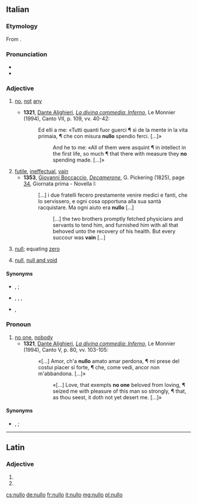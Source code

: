 ==Italian==

===Etymology===
From {{etyl|la|it}} {{m|la|nūllus||no, none}}.

===Pronunciation===
* {{IPA|lang=it|/ˈnul.lo/|[ˈn̺ul̺l̺o]}}
* {{hyphenation|nùl|lo|lang=it}}

===Adjective===
{{it-adj|null}}
# {{lb|it|archaic|literary|chiefly in the singular}} [[no]], [[not]] [[any]] {{qualifier|determiner}}
#* '''1321''', [[w:Dante Alighieri|Dante Alighieri]], ''[[w:Inferno (Dante)|La divina commedia: Inferno]]'', Le Monnier (1994), Canto VII, p. 109, vv. 40-42:
#*: Ed elli a me: «Tutti quanti fuor guerci ¶ sì de la mente in la vita primaia, ¶ che con misura '''nullo''' spendio ferci. [...]»
#*:: And he to me: «All of them were asquint ¶ in intellect in the first life, so much ¶ that there with measure they '''no''' spending made. [...]»
# [[futile]], [[ineffectual]], [[vain]]
#* '''1353''', [[w:Giovanni Boccaccio|Giovanni Boccaccio]], ''[[w:The Decameron|Decamerone]]'', G. Pickering (1825), page [https://books.google.it/books?id=5IwNAAAAQAAJ&printsec=frontcover&hl=it&source=gbs_ge_summary_r&cad=0#v=onepage&q=era%20nullo&f=false 34], Giornata prima - Novella I:
#*: [...] i due fratelli fecero prestamente venire medici e fanti, che lo servissero, e ogni cosa opportuna alla sua santà racquistare. Ma ogni aiuto era '''nullo''' [...]
#*:: [...] the two brothers promptly fetched physicians and servants to tend him, and furnished him with all that behoved unto the recovery of his health. But every succour was '''vain''' [...]
# {{lb|it|mathematics}} [[null]]; equating [[zero]]
#: {{ux|it|La somma algebrica di due numeri opposti è '''nulla'''.|inline=1|t=The algebraic sum of two opposite numbers is '''null'''.}}
# {{lb|it|law}} [[null]], [[null and void]]
#: {{ux|it|Il contratto è stato dichiarato '''nullo'''.|inline=1|t=The contract has been deemed '''null and void'''.}}

====Synonyms====
*{{sense|1}} {{l|it|niuno}}, {{l|it|veruno}} {{qualifier|archaic}}; {{l|it|nessuno}}
*{{sense|2}} {{l|it|futile}}, {{l|it|inefficace}}, {{l|it|inutile}}, {{l|it|vano}}
*{{sense|4}} {{l|it|illegittimo}}, {{l|it|invalido}}

===Pronoun===
{{head|it|pronoun|g=m|invariable}} {{tcx|obsolete|literary|lang=it}}
# [[no one]], [[nobody]]
#* '''1321''', [[w:Dante Alighieri|Dante Alighieri]], ''[[w:Inferno (Dante)|La divina commedia: Inferno]]'', Le Monnier (1994), Canto V, p. 80, vv. 103-105:
#*: «[...] Amor, ch'a '''nullo''' amato amar perdona, ¶ mi prese del costui piacer sì forte, ¶ che, come vedi, ancor non m'abbandona. [...]»
#*:: «[...] Love, that exempts '''no one''' beloved from loving, ¶ seized me with pleasure of this man so strongly, ¶ that, as thou seest, it doth not yet desert me. [...]»

====Synonyms====
*{{l|it|niuno}}, {{l|it|veruno}} {{qualifier|archaic}}; {{l|it|nessuno}}

----

==Latin==

===Adjective===
{{la-adj-form|nūllō}}

# {{inflection of|nūllus||abl|m|s|lang=la}}
# {{inflection of|nūllus||abl|n|s|lang=la}}

[[cs:nullo]]
[[de:nullo]]
[[fr:nullo]]
[[it:nullo]]
[[mg:nullo]]
[[pl:nullo]]